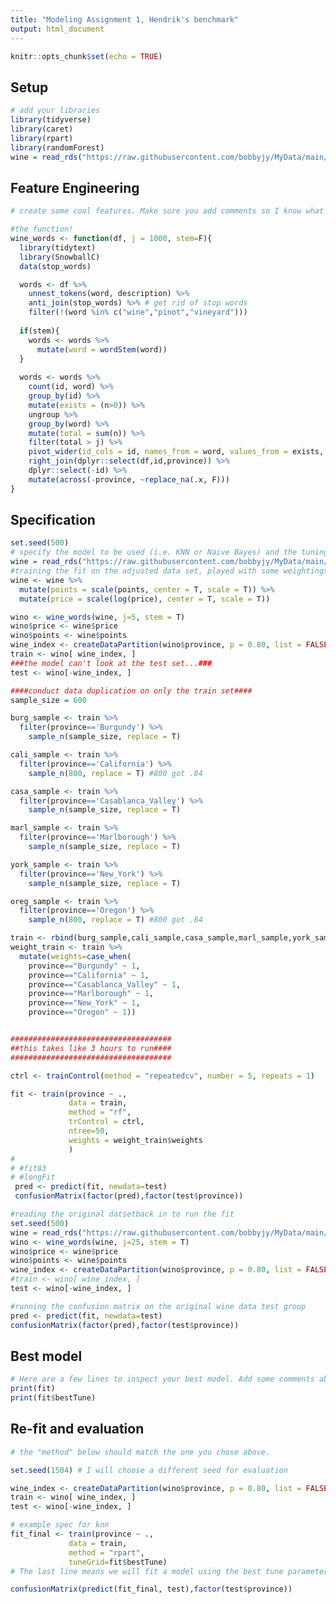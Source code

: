 ---
title: "Modeling Assignment 1, Hendrik's benchmark"
output: html_document
---

```{r setup, include=FALSE}
knitr::opts_chunk$set(echo = TRUE)
```

## Setup

```{r}
# add your libraries
library(tidyverse)
library(caret)
library(rpart)
library(randomForest)
wine = read_rds("https://raw.githubusercontent.com/bobbyjy/MyData/main/pinot.rds")

```


## Feature Engineering

```{r}
# create some cool features. Make sure you add comments so I know what you are trying to accomplish!

#the function!
wine_words <- function(df, j = 1000, stem=F){ 
  library(tidytext)
  library(SnowballC)
  data(stop_words)

  words <- df %>%
    unnest_tokens(word, description) %>%
    anti_join(stop_words) %>% # get rid of stop words
    filter(!(word %in% c("wine","pinot","vineyard")))
  
  if(stem){
    words <- words %>% 
      mutate(word = wordStem(word))
  }
  
  words <- words %>% 
    count(id, word) %>% 
    group_by(id) %>% 
    mutate(exists = (n>0)) %>% 
    ungroup %>% 
    group_by(word) %>% 
    mutate(total = sum(n)) %>% 
    filter(total > j) %>% 
    pivot_wider(id_cols = id, names_from = word, values_from = exists, values_fill = list(exists=0)) %>% 
    right_join(dplyr::select(df,id,province)) %>% 
    dplyr::select(-id) %>% 
    mutate(across(-province, ~replace_na(.x, F)))
}


```


## Specification

```{r}
set.seed(500)
# specify the model to be used (i.e. KNN or Naive Bayes) and the tuning parameters used
wine = read_rds("https://raw.githubusercontent.com/bobbyjy/MyData/main/pinot.rds")
#training the fit on the adjusted data set, played with some weightings but this didn't help a lot
wine <- wine %>% 
  mutate(points = scale(points, center = T, scale = T)) %>%
  mutate(price = scale(log(price), center = T, scale = T)) 

wino <- wine_words(wine, j=5, stem = T)
wino$price <- wine$price
wino$points <- wine$points
wine_index <- createDataPartition(wino$province, p = 0.80, list = FALSE)
train <- wino[ wine_index, ]
###the model can't look at the test set...###
test <- wino[-wine_index, ]

####conduct data duplication on only the train set####
sample_size = 600

burg_sample <- train %>%
  filter(province=='Burgundy') %>% 
    sample_n(sample_size, replace = T)

cali_sample <- train %>%
  filter(province=='California') %>% 
    sample_n(800, replace = T) #800 got .84

casa_sample <- train %>%
  filter(province=='Casablanca_Valley') %>% 
    sample_n(sample_size, replace = T)

marl_sample <- train %>%
  filter(province=='Marlborough') %>% 
    sample_n(sample_size, replace = T)

york_sample <- train %>%
  filter(province=='New_York') %>% 
    sample_n(sample_size, replace = T)

oreg_sample <- train %>%
  filter(province=='Oregon') %>% 
    sample_n(800, replace = T) #800 got .84

train <- rbind(burg_sample,cali_sample,casa_sample,marl_sample,york_sample,oreg_sample)
weight_train <- train %>% 
  mutate(weights=case_when(
    province=="Burgundy" ~ 1,
    province=="California" ~ 1,
    province=="Casablanca_Valley" ~ 1,
    province=="Marlborough" ~ 1,
    province=="New_York" ~ 1,
    province=="Oregon" ~ 1))


####################################
##this takes like 3 hours to run####
####################################

ctrl <- trainControl(method = "repeatedcv", number = 5, repeats = 1)

fit <- train(province ~ .,
             data = train,
             method = "rf",
             trControl = ctrl,
             ntree=50,
             weights = weight_train$weights
             )
# 
# #fit83
# #longFit
 pred <- predict(fit, newdata=test)
 confusionMatrix(factor(pred),factor(test$province))

```

```{r}
#reading the original datsetback in to run the fit
set.seed(500)
wine = read_rds("https://raw.githubusercontent.com/bobbyjy/MyData/main/pinot.rds")
wino <- wine_words(wine, j=25, stem = T)
wino$price <- wine$price
wino$points <- wine$points
wine_index <- createDataPartition(wino$province, p = 0.80, list = FALSE)
#train <- wino[ wine_index, ]
test <- wino[-wine_index, ]

#running the confusion matrix on the original wine data test group
pred <- predict(fit, newdata=test)
confusionMatrix(factor(pred),factor(test$province))
```


## Best model

```{r}
# Here are a few lines to inspect your best model. Add some comments about optimal hyperparameters.
print(fit)
print(fit$bestTune)
```


## Re-fit and evaluation

```{r}
# the "method" below should match the one you chose above. 

set.seed(1504) # I will choose a different seed for evaluation

wine_index <- createDataPartition(wino$province, p = 0.80, list = FALSE)
train <- wino[ wine_index, ]
test <- wino[-wine_index, ]

# example spec for knn
fit_final <- train(province ~ .,
             data = train, 
             method = "rpart",
             tuneGrid=fit$bestTune) 
# The last line means we will fit a model using the best tune parameters your CV found above.

confusionMatrix(predict(fit_final, test),factor(test$province))
```

